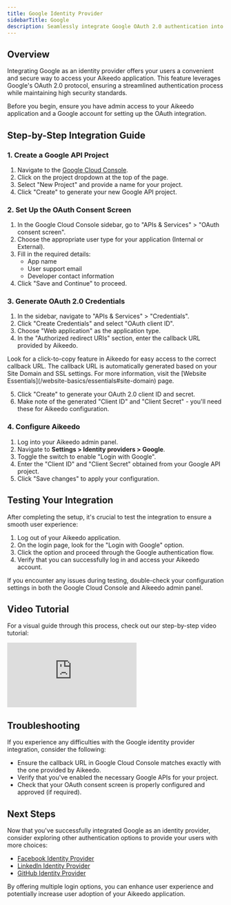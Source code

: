 ```yaml
---
title: Google Identity Provider
sidebarTitle: Google
description: Seamlessly integrate Google OAuth 2.0 authentication into your Aikeedo application, allowing users to log in with their Google accounts. This guide walks you through the setup process, from creating a Google API project to configuring Aikeedo for a smooth "Login with Google" experience.
---
```


## Overview

Integrating Google as an identity provider offers your users a convenient and secure way to access your Aikeedo application. This feature leverages Google's OAuth 2.0 protocol, ensuring a streamlined authentication process while maintaining high security standards.

<Note>
Before you begin, ensure you have admin access to your Aikeedo application and a Google account for setting up the OAuth integration.
</Note>

## Step-by-Step Integration Guide

### 1. Create a Google API Project

1. Navigate to the [Google Cloud Console](https://console.cloud.google.com/).
2. Click on the project dropdown at the top of the page.
3. Select "New Project" and provide a name for your project.
4. Click "Create" to generate your new Google API project.

### 2. Set Up the OAuth Consent Screen

1. In the Google Cloud Console sidebar, go to "APIs & Services" > "OAuth consent screen".
2. Choose the appropriate user type for your application (Internal or External).
3. Fill in the required details:
   - App name
   - User support email
   - Developer contact information
4. Click "Save and Continue" to proceed.

### 3. Generate OAuth 2.0 Credentials

1. In the sidebar, navigate to "APIs & Services" > "Credentials".
2. Click "Create Credentials" and select "OAuth client ID".
3. Choose "Web application" as the application type.
4. In the "Authorized redirect URIs" section, enter the callback URL provided by Aikeedo.

<Tip>
Look for a click-to-copy feature in Aikeedo for easy access to the correct callback URL.
</Tip>

<Warning>
The callback URL is automatically generated based on your Site Domain and SSL settings. For more information, visit the [Website Essentials](/website-basics/essentials#site-domain) page.
</Warning>

5. Click "Create" to generate your OAuth 2.0 client ID and secret.
6. Make note of the generated "Client ID" and "Client Secret" - you'll need these for Aikeedo configuration.

### 4. Configure Aikeedo

1. Log into your Aikeedo admin panel.
2. Navigate to **Settings > Identity providers > Google**.
3. Toggle the switch to enable "Login with Google".
4. Enter the "Client ID" and "Client Secret" obtained from your Google API project.
5. Click "Save changes" to apply your configuration.

## Testing Your Integration

After completing the setup, it's crucial to test the integration to ensure a smooth user experience:

1. Log out of your Aikeedo application.
2. On the login page, look for the "Login with Google" option.
3. Click the option and proceed through the Google authentication flow.
4. Verify that you can successfully log in and access your Aikeedo account.

<Note>
If you encounter any issues during testing, double-check your configuration settings in both the Google Cloud Console and Aikeedo admin panel.
</Note>

## Video Tutorial

For a visual guide through this process, check out our step-by-step video tutorial:

<iframe
  className="w-full aspect-video"
  src="https://www.youtube.com/embed/7wzN-Vr-Hfw"
  title="YouTube video player"
  frameborder="0"
  allow="accelerometer; autoplay; clipboard-write; encrypted-media; gyroscope; picture-in-picture"
  allowfullscreen
></iframe>

## Troubleshooting

If you experience any difficulties with the Google identity provider integration, consider the following:

- Ensure the callback URL in Google Cloud Console matches exactly with the one provided by Aikeedo.
- Verify that you've enabled the necessary Google APIs for your project.
- Check that your OAuth consent screen is properly configured and approved (if required).


## Next Steps

Now that you've successfully integrated Google as an identity provider, consider exploring other authentication options to provide your users with more choices:

- [Facebook Identity Provider](/authentication/identity-providers/facebook)
- [LinkedIn Identity Provider](/authentication/identity-providers/linkedin)
- [GitHub Identity Provider](/authentication/identity-providers/github)

By offering multiple login options, you can enhance user experience and potentially increase user adoption of your Aikeedo application.